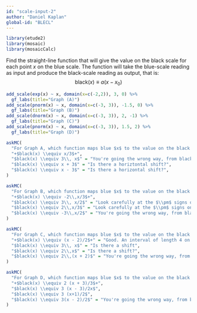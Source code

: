```yaml
---
id: "scale-input-2"
author: "Daniel Kaplan"
global-id: "BLECL"
---
```


```r
library(etude2)
library(mosaic)
library(mosaicCalc)
```

Find the straight-line function that will give the value on the black scale for each point $x$ on the blue scale. The function will take the blue-scale reading as input and produce the black-scale reading as output, that is:
$$\text{black}(x) \equiv a (x - x_0)$$

```r
add_scale(exp(x) ~ x, domain(x=c(-2,2)), 3, 0) %>% 
  gf_labs(title="Graph (A)")
add_scale(pnorm(x) ~ x, domain(x=c(-3, 3)), -1.5, 0) %>% 
  gf_labs(title="Graph (B)")
add_scale(dnorm(x) ~ x, domain(x=c(-3, 3)), 2, -1) %>% 
  gf_labs(title="Graph (C)")
add_scale(pnorm(x) ~ x, domain(x=c(-3, 3)), 1.5, 2) %>% 
  gf_labs(title="Graph (D)")
```

```r
askMC(
  "For Graph A, which function maps blue $x$ to the value on the black scale?",
  "+$black(x) \\equiv x/3$+",
  "$black(x) \\equiv 3\\, x$" = "You're going the wrong way, from black to blue.",
  "$black(x) \\equiv x + 3$" = "Is there a horiztontal shift?",
  "$black(x) \\equiv x - 3$" = "Is there a horizontal shift?",
)
```

```r
askMC(
  "For Graph B, which function maps blue $x$ to the value on the black scale?",
  "+$black(x) \\equiv -2\\,x/3$+",
  "$black(x) \\equiv 3\\, x/2$" = "Look carefully at the $\\pm$ signs on the scales.",
  "$black(x) \\equiv 2\\,x/3$" = "Look carefully at the $\\pm$ signs on the scales.",
  "$black(x) \\equiv -3\\,x/2$" = "You're going the wrong way, from black to blue."
)
```

```r
askMC(
  "For Graph C, which function maps blue $x$ to the value on the black scale?",
  "+$black(x) \\equiv (x - 2)/2$+" = "Good. An interval of length 4 on the blue scale (say, from 2 to 6) becomes an interval of length 2 on the black scale. So you know that blue to black involves dividing by 2.",
  "$black(x) \\equiv 3\\, x$" = "Is there a shift",
  "$black(x) \\equiv 2\\,x$" = "Is there a shift?",
  "$black(x) \\equiv 2\\,(x + 2)$" = "You're going the wrong way, from black to blue."
)
```

```r
askMC(
  "For Graph D, which function maps blue $x$ to the value on the black scale?",
  "+$black(x) \\equiv 2 (x + 3)/3$+",
  "$black(x) \\equiv 3 (x - 3)/2x$",
  "$black(x) \\equiv 3 (x+1)/2$",
  "$black(x) \\equiv 3(x - 2)/2$" = "You're going the wrong way, from black to blue."
)
```

